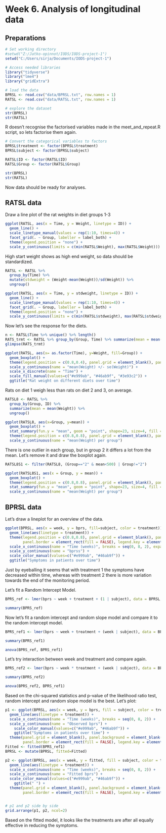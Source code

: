 # Week 6. Analysis of longitudinal data

## Preparations

```r
# Set working directory
#setwd("Z:/Jatko-opinnot/IODS/IODS-project-1")
setwd("C:/Users/sirja/Documents/IODS-project-1")

# Access needed libraries
library("tidyverse")
library("lme4")
library("gridExtra")
```


```r
# load the data
BPRSL <- read.csv("data/BPRSL.txt", row.names = 1)
RATSL <- read.csv("data/RATSL.txt", row.names = 1)

# explore the dataset
str(BPRSL)
str(RATSL)
```

R doesn't recognise the factorised variables made in the meet_and_repeat.R script, so lets factorise them again.

```r
# Convert the categorical variables to factors
BPRSL$treatment <- factor(BPRSL$treatment)
BPRSL$subject <- factor(BPRSL$subject)

RATSL$ID <- factor(RATSL$ID)
RATSL$Group <- factor(RATSL$Group)

str(BPRSL)
str(RATSL)
```

Now data should be ready for analyses.


## RATSL data

Draw a line plot of the rat weights in diet groups 1-3 
```r
ggplot(RATSL, aes(x = Time, y = Weight, linetype = ID)) +
  geom_line() +
  scale_linetype_manual(values = rep(1:10, times=4)) +
  facet_grid(. ~ Group, labeller = label_both) +
  theme(legend.position = "none") + 
  scale_y_continuous(limits = c(min(RATSL$Weight), max(RATSL$Weight)))

```

High start weight shows as high end weight, so data should be standardized.

```r
RATSL <- RATSL %>%
  group_by(Time) %>%
  mutate(stdweight = (Weight-mean(Weight))/sd(Weight)) %>%
  ungroup()

ggplot(RATSL, aes(x = Time, y = stdweight, linetype = ID)) +
  geom_line() +
  scale_linetype_manual(values = rep(1:10, times=4)) +
  facet_grid(. ~ Group, labeller = label_both) +
  theme(legend.position = "none") + 
  scale_y_continuous(limits = c(min(RATSL$stdweight), max(RATSL$stdweight)), name = "standardized bprs")
```

Now let's see the response for the diets.

```r
n <- RATSL$Time %>% unique() %>% length()
RATS_trmt <- RATSL %>% group_by(Group, Time) %>% summarize(mean = mean(Weight), se = sd(Weight)/sqrt(n))
glimpse(RATS_trmt)

ggplot(RATSL, aes(x= as.factor(Time), y=Weight, fill=Group)) +
  geom_boxplot() +
  theme(legend.position = c(0.8,0.4), panel.grid = element_blank(), panel.background = element_blank(), panel.border = element_rect(fill = FALSE), legend.key = element_rect(fill=FALSE)) +
  scale_y_continuous(name = "mean(Weight) +/- se(Weight)") + 
  scale_x_discrete(name = "Time") + 
  scale_fill_manual(values=c("#e999ab", "#46ab9f", "#3e93c2")) +
  ggtitle("Rat weight on different diets over time")
```

Rats on diet 1 weigh less than rats on diet 2 and 3, on average.


```r
RATSL8 <- RATSL %>% 
  group_by(Group, ID) %>%
  summarize(mean = mean(Weight)) %>%
  ungroup()

ggplot(RATSL8, aes(x=Group, y=mean)) + 
  geom_boxplot() + 
  stat_summary(fun.y = "mean", geom = "point", shape=23, size=4, fill = "white") + 
  theme(legend.position = c(0.8,0.8), panel.grid = element_blank(), panel.background = element_blank(), panel.border = element_rect(fill = FALSE)) +
  scale_y_continuous(name = "mean(Weight) per group")
```

There is one outlier in each group, but in group 2 it differs a lot from the mean. Let's remove it and draw the boxplot again.

```r
RATSL8S1 <- filter(RATSL8, (Group=="2" & mean<500) | Group!="2")

ggplot(RATSL8S1, aes(x = Group, y = mean)) +
  geom_boxplot() +
  theme(legend.position = c(0.8,0.8), panel.grid = element_blank(), panel.background = element_blank(), panel.border = element_rect(fill = FALSE)) +
  stat_summary(fun.y = "mean", geom = "point", shape=23, size=4, fill = "white") +
  scale_y_continuous(name = "mean(Weight) per group")
```


## BPRSL data

Let's draw a lineplot for an overview of the data.
```r
ggplot(BPRSL, aes(x = week, y = bprs, fill=subject, color = treatment)) +
  geom_line(aes(linetype = treatment)) +
  theme(legend.position = c(0.8,0.8), panel.grid = element_blank(), panel.background = element_blank(),
        panel.border = element_rect(fill = FALSE), legend.key = element_rect(fill=FALSE)) + 
  scale_x_continuous(name = "Time (weeks)", breaks = seq(0, 8, 2), expand=c(0,0)) + 
  scale_y_continuous(name = "bprss") +
  scale_color_manual(values=c("#e999ab", "#46ab9f")) +
  ggtitle("Symptoms in patients over time")
```

Just by eyeballing it seems that with treatment 1 the symptoms have decreased within time, whereas with treatment 2 there is more variation towards the end of the monitoring period.

Let's fit a Random Intercept Model.

```r
BPRS_ref <- lmer(bprs ~ week + treatment + (1 | subject), data = BPRSL, REML = FALSE)

summary(BPRS_ref)
```

Now let's fit a random intercept and random slope model and compare it to the random intercept model.
```r
BPRS_ref1 <- lmer(bprs ~ week + treatment + (week | subject), data = BPRSL, REML = FALSE)

summary(BPRS_ref1)

anova(BPRS_ref, BPRS_ref1)
```


Let's try interaction between week and treatment and compare again.
```r
BPRS_ref2 <- lmer(bprs ~ week * treatment + (week | subject), data = BPRSL, REML = FALSE)

summary(BPRS_ref2)

anova(BPRS_ref2, BPRS_ref1)
```

Based on the chi-squared statistics and p-value of the likelihood ratio test, random intercept and random slope model is the best. Let's plot:

```r
p1 <- ggplot(BPRSL, aes(x = week, y = bprs, fill = subject, color = treatment)) +
  geom_line(aes(linetype = treatment)) +
  scale_x_continuous(name = "Time (weeks)", breaks = seq(0, 8, 2)) +
  scale_y_continuous(name = "Observed bprs") +
    scale_color_manual(values=c("#e999ab", "#46ab9f")) +
    ggtitle("Symptoms in patients over time") +
  theme(panel.grid = element_blank(), panel.background = element_blank(),
        panel.border = element_rect(fill = FALSE), legend.key = element_rect(fill=FALSE), legend.position = "bottom",)
Fitted <- fitted(BPRS_ref1)
BPRSL <- mutate(BPRSL, fitted=Fitted)

p2 <- ggplot(BPRSL, aes(x = week, y = fitted, fill = subject, color = treatment)) +
  geom_line(aes(linetype = treatment)) +
  scale_x_continuous(name = "Time (weeks)", breaks = seq(0, 8, 2)) +
  scale_y_continuous(name = "Fitted bprs") +
  scale_color_manual(values=c("#e999ab", "#46ab9f")) +
    ggtitle(" ") +
  theme(panel.grid = element_blank(), panel.background = element_blank(),
        panel.border = element_rect(fill = FALSE), legend.key = element_rect(fill=FALSE), legend.position = "bottom")


# p1 and p2 side by side
grid.arrange(p1, p2, ncol=2)
```

Based on the fitted model, it looks like the treatments are after all equally effective in reducing the symptoms.
